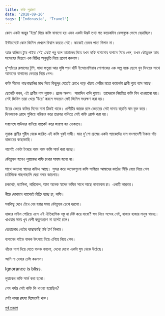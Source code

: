 ```yaml
---
title: কফি লুয়াক!
date: '2018-09-26'
tags: ['Indonasia', 'Travel']
---
```


কোন একটা জন্তুর 'ইয়ে' দিয়ে কফি বানানো হয় এমন একটা উদ্ভট তথ্য গত কয়েকদিন ফেসবুকে ভেসে বেড়াচ্ছিল।

ইন্টারনেটে কোন জিনিস দেখলে বিশ্বাস করতে নেই। কাজেই তেমন পাত্তা দিলাম না।

আজ বালিতে ট্যুর গাইড সেই একই গল্প বলে আমাদের নিয়ে যখন কফি বানানোর বাগানে নিয়ে গেল, তখন কৌতুহল আর সন্দেহের মিশ্রণে এক বিচিত্র অনুভূতি নিয়ে প্রবেশ করলাম।

দু'প্যাঁচের রুমালের টুপি, সাদা ফতুয়া আর লুঙ্গি পড়া খাঁটি ইন্দোনেশিয়ান পোশাকের এক অল্প বয়ষ্ক ছেলে খুব বিনয়ের সাথে আমাদের বাগানের ভেতরে নিয়ে গেল।

কফি সীমের গাছগাছালির মাঝ দিয়ে কিছুদূর যেতেই চোখে পড়ে খাঁচায় বেজীর মতো কয়েকটা প্রাণী শুয়ে বসে আছে।

ছেলেটি বলল, এই প্রাণীর নাম লুয়াক। প্রচন্ড অলস। সারাদিন খালি ঘুমায়। তাদেরকে নিয়মিত কফি বিন খাওয়ানো হয়। সেই জিনিস তারা খেয়ে 'ইয়ে' করলে সযতনে সেই জিনিস সংরক্ষণ করা হয়।

ইয়ের ভেতর কফির বিনের দানা ঠিকই থাকে। প্রাণীটির জারক রসে ভেতরের সেই দানায় বাড়তি স্বাদ যুক্ত করে। দিনকয়েক রোদে শুকিয়ে পরিষ্কার করে তারপর বালিতে সেই কফি রোস্ট করা হয়।

সবশেষে পাউডার বানিয়ে প্যাকেট করে জায়গা হয় দোকানে।

লুয়াক প্রাণীর পুরীষ থেকে জারিত এই কফি খুবই দামী। মাত্র দু'শো গ্রামের একটা প্যাকেটের দাম বাংলাদেশী টাকায় পাঁচ হাজারের কাছাকাছি।

পাশেই একটা টংঘরে গরম গরম কফি সার্ভ করা হচ্ছে।

কৌতুহল হলেও লুয়াকের কফি চাখার সাহস হলো না।

সাথে অন্যান্য স্বাদের কফিও আছে। সুন্দর করে অনেকগুলো কফি সাজিয়ে আমাদের কাঠের সিঁড়ি বেয়ে নিয়ে গেল চারিদিকে গাছগাছালি ঘেরা বসার জায়গায়।

চকলেট, ভ্যানিলা, নারিকেল, আদা অনেক স্বাদের কফির সাথে আছে নানারকম চা। এলাহী কারবার।

নীচে দোকানে প্যাকেটে বিক্রি হচ্ছে চা, কফি।

সবকিছু দেখে টেখে বের হবার সময় কৌতুহল চেপে ধরলো।

হাজার মাইল পেরিয়ে এসে এই ঐতিহাসিক বস্তু না টেষ্ট করে যাবো? স্বাদ নিয়ে সন্দেহ নেই, হাজার হাজার মানুষ খাচ্ছে। খাওয়ার সময় খুব বেশী কল্পনাপ্রবণ না হলেই চলে।

বেরোনোর গেটের কাছাকাছি ইউ টার্ণ নিলাম।

বাগানের গাইড বালক উৎসাহ নিয়ে এগিয়ে নিয়ে গেল।

খাঁচার পাশ দিয়ে যেতে বালক বললো, দেখো দেখো একটা ঘুম থেকে উঠেছে।

আমি না দেখার চেষ্টা করলাম।

Ignorance is bliss.

লুয়াকের কফি সার্ভ করা হলো।

শেষ পর্যন্ত সেই কফি কি খাওয়া হয়েছিল?

সেটা নাহয় রহস্য হিসেবেই থাক।


[পূর্ব প্রকাশ](https://www.facebook.com/ashraful.alam/posts/10155488512500583)